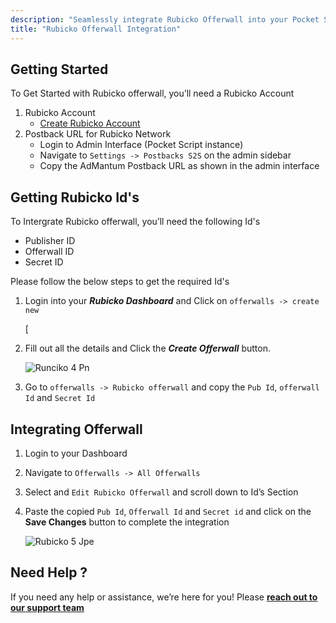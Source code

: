 ```yaml
---
description: "Seamlessly integrate Rubicko Offerwall into your Pocket Script application"
title: "Rubicko Offerwall Integration"
---
```


## Getting Started

To Get Started with Rubicko offerwall, you’ll need a Rubicko Account

1. Rubicko Account
   - [Create Rubicko Account](https://rubicko.com/dashboard/signup.php)
2. Postback URL for Rubicko Network
   - Login to Admin Interface (Pocket Script instance)
   - Navigate to `Settings -> Postbacks S2S` on the admin sidebar
   - Copy the AdMantum Postback URL as shown in the admin interface

## Getting Rubicko Id's

To Intergrate Rubicko offerwall, you’ll need the following Id's

- Publisher ID
- Offerwall ID
- Secret ID

Please follow the below steps to get the required Id's

1. Login into your **_Rubicko Dashboard_**  and Click on  `offerwalls -> create new`

   [
2. Fill out all the details and Click the  **_Create Offerwall_**  button.

   ![Runciko 4 Pn](/images/runciko_4.png)
3. Go to `offerwalls -> Rubicko offerwall` and copy the `Pub Id`, `offerwall Id` and  `Secret Id`

## Integrating Offerwall

1. Login to your Dashboard
2. Navigate to `Offerwalls -> All Offerwalls`
3. Select and `Edit Rubicko Offerwall` and scroll down to Id’s Section
4. Paste the copied `Pub Id`, `Offerwall Id` and `Secret id` and click on the **Save Changes** button to complete the integration

   ![Rubicko 5 Jpe](/images/rubicko_5.jpeg)

## **Need Help ?**

If you need any help or assistance, we’re here for you\! Please [**reach out to our support team**](https://droidoxy.com/support/)
